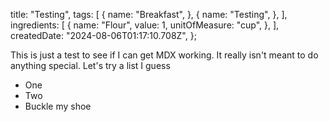   title: "Testing",
  tags: [
    {
      name: "Breakfast",
    },
    {
      name: "Testing",
    },
  ],
  ingredients: [
    {
      name: "Flour",
      value: 1,
      unitOfMeasure: "cup",
    },
  ],
  createdDate: "2024-08-06T01:17:10.708Z",
};

This is just a test to see if I can get MDX working. It really isn't meant to do anything special. Let's try a list I guess

- One
- Two
- Buckle my shoe
